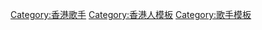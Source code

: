 {{template category}}
[[Category:香港歌手|Category:香港歌手]]
[[Category:香港人模板|Category:香港人模板]]
[[Category:歌手模板|Category:歌手模板]]